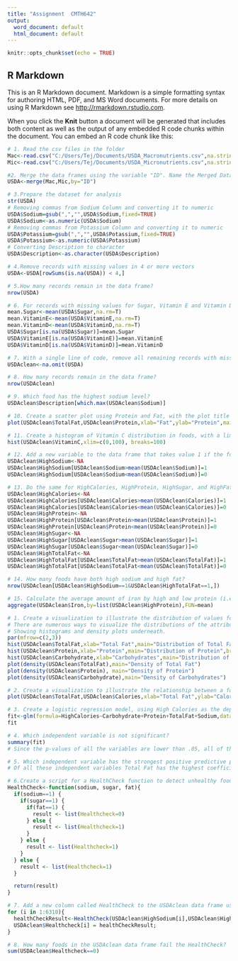 ---
title: "Assignment  CMTH642"
output:
  word_document: default
  html_document: default
---

```{r setup, include=FALSE}
knitr::opts_chunk$set(echo = TRUE)
```

## R Markdown

This is an R Markdown document. Markdown is a simple formatting syntax for authoring HTML, PDF, and MS Word documents. For more details on using R Markdown see <http://rmarkdown.rstudio.com>.

When you click the **Knit** button a document will be generated that includes both content as well as the output of any embedded R code chunks within the document. You can embed an R code chunk like this:

```{r}
# 1. Read the csv files in the folder
Mac<-read.csv("C:/Users/Tej/Documents/USDA_Macronutrients.csv",na.strings = c("","NA"),header=TRUE)
Mic<-read.csv("C:/Users/Tej/Documents/USDA_Micronutrients.csv",na.strings = c("","NA"),header=TRUE)
```
```{r}
#2. Merge the data frames using the variable "ID". Name the Merged Data Frame "USDA"
USDA<-merge(Mac,Mic,by="ID")
```
```{r}
# 3.Prepare the dataset for analysis
str(USDA)
# Removing commas from Sodium Column and converting it to numeric
USDA$Sodium=gsub(",","",USDA$Sodium,fixed=TRUE)
USDA$Sodium<-as.numeric(USDA$Sodium)
# Removing commas from Potassium Column and converting it to numeric
USDA$Potassium=gsub(",","",USDA$Potassium,fixed=TRUE)
USDA$Potassium<-as.numeric(USDA$Potassium) 
# Converting Description to character
USDA$Description<-as.character(USDA$Description)

```
```{r}
# 4.Remove records with missing values in 4 or more vectors
USDA<-USDA[rowSums(is.na(USDA)) < 4,]

```
```{r}
# 5.How many records remain in the data frame?
nrow(USDA)
```
```{r}
# 6. For records with missing values for Sugar, Vitamin E and Vitamin D, replace missing values with mean value for the respective vector
mean.Sugar<-mean(USDA$Sugar,na.rm=T)
mean.VitaminE<-mean(USDA$VitaminE,na.rm=T)
mean.VitaminD<-mean(USDA$VitaminD,na.rm=T)
USDA$Sugar[is.na(USDA$Sugar)]=mean.Sugar
USDA$VitaminE[is.na(USDA$VitaminE)]=mean.VitaminE
USDA$VitaminD[is.na(USDA$VitaminD)]=mean.VitaminD
```
```{r}
# 7. With a single line of code, remove all remaining records with missing values. Name the new Data Frame "USDAclean".
USDAclean<-na.omit(USDA)
```
```{r}
# 8. How many records remain in the data frame?
nrow(USDAclean)
```
```{r}
# 9. Which food has the highest sodium level?
USDAclean$Description[which.max(USDAclean$Sodium)]
```
```{r}
# 10. Create a scatter plot using Protein and Fat, with the plot title "Fat vs Protein", labeling the axes "Fat" and "Protein", and making the data points red.
plot(USDAclean$TotalFat,USDAclean$Protein,xlab="Fat",ylab="Protein",main="Fat vs Protein",col="red")
```
```{r}
# 11. Create a histogram of Vitamin C distribution in foods, with a limit of 0 to 100 on the x-axis and breaks of 100
hist(USDAclean$VitaminC,xlim=c(0,100), breaks=100)
```
```{r}
# 12. Add a new variable to the data frame that takes value 1 if the food has higher sodium than average, 0 otherwise. Call this variable HighSodium.
USDAclean$HighSodium<-NA
USDAclean$HighSodium[USDAclean$Sodium>mean(USDAclean$Sodium)]=1
USDAclean$HighSodium[USDAclean$Sodium<mean(USDAclean$Sodium)]=0
```
```{r}
# 13. Do the same for HighCalories, HighProtein, HighSugar, and HighFat
USDAclean$HighCalories<-NA
USDAclean$HighCalories[USDAclean$Calories>mean(USDAclean$Calories)]=1
USDAclean$HighCalories[USDAclean$Calories<mean(USDAclean$Calories)]=0
USDAclean$HighProtein<-NA
USDAclean$HighProtein[USDAclean$Protein>mean(USDAclean$Protein)]=1
USDAclean$HighProtein[USDAclean$Protein<mean(USDAclean$Protein)]=0
USDAclean$HighSugar<-NA
USDAclean$HighSugar[USDAclean$Sugar>mean(USDAclean$Sugar)]=1
USDAclean$HighSugar[USDAclean$Sugar<mean(USDAclean$Sugar)]=0
USDAclean$HighTotalFat<-NA
USDAclean$HighTotalFat[USDAclean$TotalFat>mean(USDAclean$TotalFat)]=1
USDAclean$HighTotalFat[USDAclean$TotalFat<mean(USDAclean$TotalFat)]=0

```
```{r}
# 14. How many foods have both high sodium and high fat?
nrow(USDAclean[USDAclean$HighSodium==1&USDAclean$HighTotalFat==1,])
```
```{r}
# 15. Calculate the average amount of iron by high and low protein (i.e. average amount of iron in foods with high protein and average amount of iron in foods with low protein).
aggregate(USDAclean$Iron,by=list(USDAclean$HighProtein),FUN=mean)
```
```{r}
# 1. Create a visualization to illustrate the distribution of values for Total Fat, Protein and Carbohydrate.
# There are numerous ways to visualize the distributions of the attributes e.g, histograms,density plots, box plots , bar plots etc.
# Showing histograms and density plots underneath.
par(mfrow=c(2,3))
hist(USDAclean$TotalFat,xlab="Total Fat",main="Distribution of Total Fat",breaks=5)
hist(USDAclean$Protein,xlab="Protein",main="Distribution of Protein",breaks=5)
hist(USDAclean$Carbohydrate,xlab="Carbohydrates",main="Distribution of Carbohydrates",breaks=5)
plot(density(USDAclean$TotalFat),main="Density of Total Fat")
plot(density(USDAclean$Protein), main="Density of Protein")
plot(density(USDAclean$Carbohydrate),main="Density of Carbohydrates")
```
```{r}
# 2. Create a visualization to illustrate the relationship between a food's Total Fat content and its calorie content.
plot(USDAclean$TotalFat,USDAclean$Calories,xlab="Total Fat",ylab="Calories")
```
```{r}
# 3. Create a logistic regression model, using High Calories as the dependent variable, and Carbohydrate, Protein, Total Fat and Sodium as independent variables.
fit<-glm(formula=HighCalories~Carbohydrate+Protein+TotalFat+Sodium,data=USDAclean)
fit
```
```{r}
# 4. Which independent variable is not significant?
summary(fit)
# Since the p-values of all the variables are lower than .05, all of them are significant.
```
```{r}
# 5. Which independent variable has the strongest positive predictive power in the model?
# Of all these independent variables Total Fat has the highest coefficient at 1.622e-02 .So Total Fat has the strongest predictive power in the model. 

```
```{r}
# 6.Create a script for a HealthCheck function to detect unhealthy foods. Foods that are high in salt, sugar and fat fail the HealthCheck, while all other foods pass. Foods that pass the HealthCheck should be assigned a 1, while foods that fail should be assigned a 0. Use the algorithm flowchart below as a basis for this script.
HealthCheck<-function(sodium, sugar, fat){
  if(sodium==1) {
    if(sugar==1) {
      if(fat==1) {
        result <- list(Healthcheck=0)
      } else {
        result <- list(Healthcheck=1) 
      }
    } else {
      result <- list(Healthcheck=1)
    }
  } else {
    result <- list(Healthcheck=1)
  }

  return(result)
}

```
```{r}
# 7. Add a new column called HealthCheck to the USDAclean data frame using the output of the function.
for (i in 1:6310){
  healthCheckResult<-HealthCheck(USDAclean$HighSodium[i],USDAclean$HighSugar[i],USDAclean$HighTotalFat[i]);
  USDAclean$Healthcheck[i] = healthCheckResult;
}

```
```{r}
# 8. How many foods in the USDAclean data frame fail the HealthCheck?
sum(USDAclean$Healthcheck==0)
```